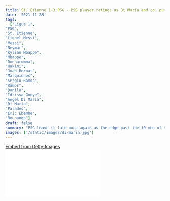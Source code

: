 ```yaml
---
title: St. Etienne 1-3 PSG - PSG player ratings as Di Maria and co. put on the late show to extend their lead at the top
date: '2021-11-28'
tags:
  ["Ligue 1",
"PSG",
"St. Etienne",
"Lionel Messi",
"Messi",
"Neymar",
"Kylian Mbappe",
"Mbappe",
"Donnarumma",
"Hakimi",
"Juan Bernat",
"Marquinhos",
"Sergio Ramos",
"Ramos",
"Danilo",
"Idrissa Gueye",
"Angel Di Maria",
"Di Maria",
"Parades",
"Eric Ebembe",
"Bounanga"]
draft: false
summary: "PSG leave it late once again as the edge past the 10 men of St. Etienne as Messi registers three assists while Marquinhos and Angel Di Maria seal all three points."
images: ['/static/images/di-maria.jpg']
---
```


<div
  className="getty embed image"
  style={{
    backgroundColor: '#fff',
    display: 'inline-block',
    fontFamily: 'Roboto, sans-serif',
    color: '#a7a7a7',
    fontSize: '11px',
    width: '100%',
    maxWidth: '594px',
    float: 'left',
    marginRight: '20px',
    marginBottom: '20px',
  }}
>
  <div style={{ padding: 0, margin: 0, textAlign: 'left' }}>
    <a
      href="http://www.gettyimages.in/detail/1356000362"
      target="_blank"
      style={{
        color: '#a7a7a7',
        textDecoration: 'none',
        fontWeight: 'normal !important',
        border: 'none',
        display: 'inline-block',
      }}
    >
      Embed from Getty Images
    </a>
  </div>
  <div
    style={{
      overflow: 'hidden',
      position: 'relative',
      height: 0,
      padding: '66.66667% 0 0 0',
      width: '100%',
    }}
  >
    <iframe
      src="//embed.gettyimages.com/embed/1356000362?et=eld07sRTSj1aP1FoWfMVUw&tld=in&sig=fuTb85U_vvSY-H_672NFy2hQ9TD0UGSpodv43q-BqK4=&caption=false&ver=1"
      scrolling="no"
      frameBorder={0}
      width={594}
      height={396}
      style={{
        display: 'inline-block',
        position: 'absolute',
        top: 0,
        left: 0,
        width: '100%',
        height: '100%',
        margin: 0,
      }}
    />
  </div>
</div>

**PSG leave it late once again as the edge past the 10 men of St. Etienne as Messi registers three assists while Marquinhos and Angel Di Maria seal all three points.**

<hr />

## PSG PLAYER RATINGS

---

### 1. Gianluigi Donnarumma: 6

He had a pretty quiet day in goal, but he'll be disappointed with the goal conceded as he was at fault with a weak save. He had a few easy saves to make and was a spectator in the second half.

### 2. Achraf Hakimi: 6

The Moroccan couldn't make a big difference from the right hand side as he was well looked at by the hosts. Contributed well defensively.

### 3. Marquinhos: 8.5

The Brazilian will be satisfied with his goals on a rainy and cold afternoon. However, he will be disappointed for not being able to keep a clean sheet.

Bounanga gave him a good run for his money in the first half, but Marquinhos will be thankful for his defensive teammates who bailed him out.

A good solid header in stoppage time of the second half to seal all 3 points.

### 4. Sergio Ramos: 6

He was handed his debut which was the main headline in the game apart from the fact that MNM started once again as a trio.

He looked rusty which was expected especially after a long injury lay-off.

### 5. Juan Bernat: 5

The Spaniard struggled to push forward with real threat and menace. He also received a booking.

### 6. Danilo Pereira: 6

The Portuguese mopped up really well in the centre of the park. He even made a few good clearances in his own box.

He's doing exactly what he's brought in to do. Kept things simple in midfield.

### 7. Idrissa Gueye: 5

With Danilo in the side, his role was to push forward and assist MNM and Angel Di Maria in attack, but his work was cut out defensively as he too kept mopping up in midfield. He made 9 recoveries in total in the game.

He was subbed in the final quarter of the game.

### 8. Angel Di Maria: 7.5

<div
  className="getty embed image"
  style={{
    backgroundColor: '#fff',
    display: 'inline-block',
    fontFamily: 'Roboto, sans-serif',
    color: '#a7a7a7',
    fontSize: '11px',
    width: '100%',
    maxWidth: '594px',
    float: 'left',
    marginRight: '20px',
    marginBottom: '20px',
  }}
>
  <div style={{ padding: 0, margin: 0, textAlign: 'left' }}>
    <a
      href="http://www.gettyimages.in/detail/1236862365"
      target="_blank"
      style={{
        color: '#a7a7a7',
        textDecoration: 'none',
        fontWeight: 'normal !important',
        border: 'none',
        display: 'inline-block',
      }}
    >
      Embed from Getty Images
    </a>
  </div>
  <div
    style={{
      overflow: 'hidden',
      position: 'relative',
      height: 0,
      padding: '66.66667% 0 0 0',
      width: '100%',
    }}
  >
    <iframe
      src="//embed.gettyimages.com/embed/1236862365?et=e-n4at2gSwlUtm3U25rW3w&tld=in&sig=Y1RxSi7GYCY-IjWZ8Goc5YB0Ir3hSFWrpgSEg6zYI3s=&caption=false&ver=1"
      scrolling="no"
      frameBorder={0}
      width={594}
      height={396}
      style={{
        display: 'inline-block',
        position: 'absolute',
        top: 0,
        left: 0,
        width: '100%',
        height: '100%',
        margin: 0,
      }}
    />
  </div>
</div>

He was crucial in the latter stages of the game as his composure and cool in front of goal gave PSG the lead.

It was the Argentine duo that combined well to get the goal. He will be instrumental in this PSG side even though MNM will grab the headlines week in and week out.

### 9. Lionel Messi: 8.5

The Argentine looks like he's getting into his groove after a slow start to the season. He provided the assist for the equalizing goal.

He played mainly in midfield and looked to orchestrate things from the middle of the park.

He provided a cheeky assist for Di Maria for the second goal. He ended the game with 3 assists as he laid it on a plate for Marquinhos.

3 assists to his name and he will be happy with his performance on a rainy afternoon.

### 10. Neymar: 5

The Brazilian superstar couldn't light it up on the field. He was poor on the night and he couldn't really make an impact on the game.

He was later stretched off after receiving a hefty challenge on his ankle. It might be a concern for Pochettino moving forward.

### 11. Kylian Mbappe: 5.5

The French youngster was largely stopped in his pursuit to sprint forward with venom. He didn't look comfortable. It was probably because of the weather. Lacked composure while he was in front of goal.

However, he failed to convert a platinum opportunity in front of goal. He had his fair share of chances later on in the game which he failed to capitalise on.

## Substitutes

12. Leandro Paredes: 4 - Came on a substitute and he couldn't make a significant impact in the game.
13. Eric Ebembe: 4 - He was quiet.
